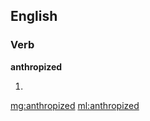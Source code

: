 ==English==

===Verb===
'''anthropized'''

# {{past of|[[anthropize]]}}

[[mg:anthropized]]
[[ml:anthropized]]